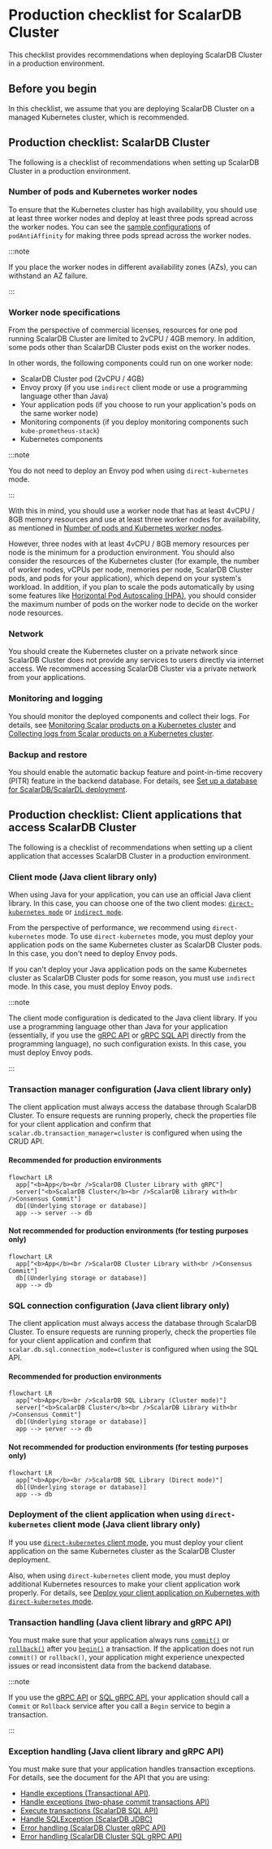 # Production checklist for ScalarDB Cluster

This checklist provides recommendations when deploying ScalarDB Cluster in a production environment.

## Before you begin

In this checklist, we assume that you are deploying ScalarDB Cluster on a managed Kubernetes cluster, which is recommended.

## Production checklist: ScalarDB Cluster

The following is a checklist of recommendations when setting up ScalarDB Cluster in a production environment.

### Number of pods and Kubernetes worker nodes

To ensure that the Kubernetes cluster has high availability, you should use at least three worker nodes and deploy at least three pods spread across the worker nodes. You can see the [sample configurations](https://github.com/scalar-labs/scalar-kubernetes/blob/master/conf/scalardb-cluster-custom-values-indirect-mode.yaml) of `podAntiAffinity` for making three pods spread across the worker nodes.

:::note

If you place the worker nodes in different availability zones (AZs), you can withstand an AZ failure.

:::

### Worker node specifications

From the perspective of commercial licenses, resources for one pod running ScalarDB Cluster are limited to 2vCPU / 4GB memory. In addition, some pods other than ScalarDB Cluster pods exist on the worker nodes.

In other words, the following components could run on one worker node:

* ScalarDB Cluster pod (2vCPU / 4GB)
* Envoy proxy (if you use `indirect` client mode or use a programming language other than Java)
* Your application pods (if you choose to run your application's pods on the same worker node)
* Monitoring components (if you deploy monitoring components such `kube-prometheus-stack`)
* Kubernetes components

:::note

You do not need to deploy an Envoy pod when using `direct-kubernetes` mode.

:::

With this in mind, you should use a worker node that has at least 4vCPU / 8GB memory resources and use at least three worker nodes for availability, as mentioned in [Number of pods and Kubernetes worker nodes](ProductionChecklistForScalarDBCluster.mdx#number-of-pods-and-kubernetes-worker-nodes).

However, three nodes with at least 4vCPU / 8GB memory resources per node is the minimum for a production environment. You should also consider the resources of the Kubernetes cluster (for example, the number of worker nodes, vCPUs per node, memories per node, ScalarDB Cluster pods, and pods for your application), which depend on your system's workload. In addition, if you plan to scale the pods automatically by using some features like [Horizontal Pod Autoscaling (HPA)](https://kubernetes.io/docs/tasks/run-application/horizontal-pod-autoscale/), you should consider the maximum number of pods on the worker node to decide on the worker node resources.

### Network

You should create the Kubernetes cluster on a private network since ScalarDB Cluster does not provide any services to users directly via internet access. We recommend accessing ScalarDB Cluster via a private network from your applications.

### Monitoring and logging

You should monitor the deployed components and collect their logs. For details, see [Monitoring Scalar products on a Kubernetes cluster](K8sMonitorGuide.mdx) and [Collecting logs from Scalar products on a Kubernetes cluster](K8sLogCollectionGuide.mdx).

### Backup and restore

You should enable the automatic backup feature and point-in-time recovery (PITR) feature in the backend database. For details, see [Set up a database for ScalarDB/ScalarDL deployment](SetupDatabase.mdx).

## Production checklist: Client applications that access ScalarDB Cluster

The following is a checklist of recommendations when setting up a client application that accesses ScalarDB Cluster in a production environment.

### Client mode (Java client library only)

When using Java for your application, you can use an official Java client library. In this case, you can choose one of the two client modes: [`direct-kubernetes mode`](https://github.com/scalar-labs/scalardb-cluster/blob/main/docs/developer-guide-for-scalardb-cluster-with-java-api.md#direct-kubernetes-client-mode) or [`indirect mode`](https://github.com/scalar-labs/scalardb-cluster/blob/main/docs/developer-guide-for-scalardb-cluster-with-java-api.md#indirect-client-mode).

From the perspective of performance, we recommend using `direct-kubernetes` mode. To use `direct-kubernetes` mode, you must deploy your application pods on the same Kubernetes cluster as ScalarDB Cluster pods. In this case, you don't need to deploy Envoy pods.

If you can't deploy your Java application pods on the same Kubernetes cluster as ScalarDB Cluster pods for some reason, you must use `indirect` mode. In this case, you must deploy Envoy pods.

:::note

The client mode configuration is dedicated to the Java client library. If you use a programming language other than Java for your application (essentially, if you use the [gRPC API](https://github.com/scalar-labs/scalardb-cluster/blob/main/docs/scalardb-cluster-grpc-api-guide.md) or [gRPC SQL API](https://github.com/scalar-labs/scalardb-cluster/blob/main/docs/scalardb-cluster-sql-grpc-api-guide.md) directly from the programming language), no such configuration exists. In this case, you must deploy Envoy pods.

:::

### Transaction manager configuration (Java client library only)

The client application must always access the database through ScalarDB Cluster. To ensure requests are running properly, check the properties file for your client application and confirm that `scalar.db.transaction_manager=cluster` is configured when using the CRUD API.

#### Recommended for production environments

```mermaid
flowchart LR
  app["<b>App</b><br />ScalarDB Cluster Library with gRPC"]
  server["<b>ScalarDB Cluster</b><br />ScalarDB Library with<br />Consensus Commit"]
  db[(Underlying storage or database)]
  app --> server --> db
```

#### Not recommended for production environments (for testing purposes only)

```mermaid
flowchart LR
  app["<b>App</b><br />ScalarDB Cluster Library with<br />Consensus Commit"]
  db[(Underlying storage or database)]
  app --> db
```

### SQL connection configuration (Java client library only)

The client application must always access the database through ScalarDB Cluster. To ensure requests are running properly, check the properties file for your client application and confirm that `scalar.db.sql.connection_mode=cluster` is configured when using the SQL API.

#### Recommended for production environments

```mermaid
flowchart LR
  app["<b>App</b><br />ScalarDB SQL Library (Cluster mode)"]
  server["<b>ScalarDB Cluster</b><br />ScalarDB Library with<br />Consensus Commit"]
  db[(Underlying storage or database)]
  app --> server --> db
```

#### Not recommended for production environments (for testing purposes only)

```mermaid
flowchart LR
  app["<b>App</b><br />ScalarDB SQL Library (Direct mode)"]
  db[(Underlying storage or database)]
  app --> db
```

### Deployment of the client application when using `direct-kubernetes` client mode (Java client library only)

If you use [`direct-kubernetes` client mode](https://github.com/scalar-labs/scalardb-cluster/blob/main/docs/developer-guide-for-scalardb-cluster-with-java-api.md#direct-kubernetes-client-mode), you must deploy your client application on the same Kubernetes cluster as the ScalarDB Cluster deployment.

Also, when using `direct-kubernetes` client mode, you must deploy additional Kubernetes resources to make your client application work properly. For details, see [Deploy your client application on Kubernetes with `direct-kubernetes` mode](https://github.com/scalar-labs/helm-charts/blob/main/docs/how-to-deploy-scalardb-cluster.md#deploy-your-client-application-on-kubernetes-with-direct-kubernetes-mode).

### Transaction handling (Java client library and gRPC API)

You must make sure that your application always runs [`commit()`](https://github.com/scalar-labs/scalardb/blob/master/docs/api-guide.md#commit-a-transaction) or [`rollback()`](https://github.com/scalar-labs/scalardb/blob/master/docs/api-guide.md#roll-back-or-abort-a-transaction) after you [`begin()`](https://github.com/scalar-labs/scalardb/blob/master/docs/api-guide.md#begin-or-start-a-transaction) a transaction. If the application does not run `commit()` or `rollback()`, your application might experience unexpected issues or read inconsistent data from the backend database.

:::note

If you use the [gRPC API](https://github.com/scalar-labs/scalardb-cluster/blob/main/docs/scalardb-cluster-grpc-api-guide.md) or [SQL gRPC API](https://github.com/scalar-labs/scalardb-cluster/blob/main/docs/scalardb-cluster-sql-grpc-api-guide.md), your application should call a `Commit` or `Rollback` service after you call a `Begin` service to begin a transaction.

:::

### Exception handling (Java client library and gRPC API)

You must make sure that your application handles transaction exceptions. For details, see the document for the API that you are using:

* [Handle exceptions (Transactional API)](https://github.com/scalar-labs/scalardb/blob/master/docs/api-guide.md#handle-exceptions).
* [Handle exceptions (two-phase commit transactions API)](https://github.com/scalar-labs/scalardb/blob/master/docs/two-phase-commit-transactions.md#handle-exceptions)
* [Execute transactions (ScalarDB SQL API)](https://github.com/scalar-labs/scalardb-sql/blob/main/docs/sql-api-guide.md#execute-transactions)
* [Handle SQLException (ScalarDB JDBC)](https://github.com/scalar-labs/scalardb-sql/blob/main/docs/jdbc-guide.md#handle-sqlexception)
* [Error handling (ScalarDB Cluster gRPC API)](https://github.com/scalar-labs/scalardb-cluster/blob/main/docs/scalardb-cluster-grpc-api-guide.md#error-handling-1)
* [Error handling (ScalarDB Cluster SQL gRPC API)](https://github.com/scalar-labs/scalardb-cluster/blob/main/docs/scalardb-cluster-sql-grpc-api-guide.md#error-handling-1)
